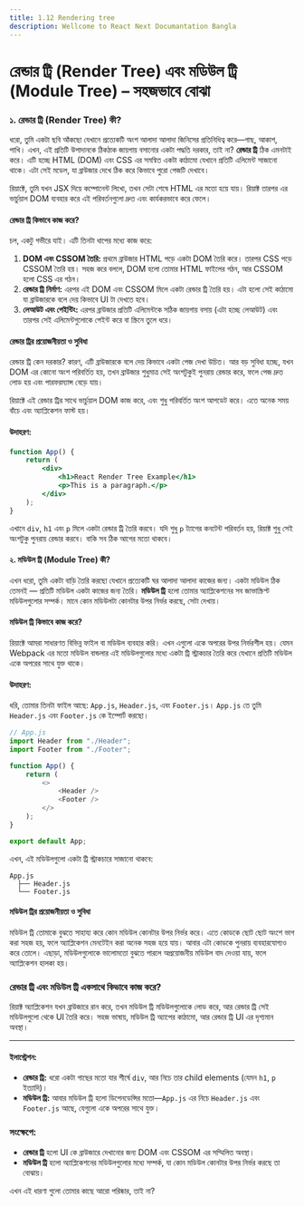 ```yaml
---
title: 1.12 Rendering tree
description: Wellcome to React Next Documantation Bangla
---
```

## <h1 className="bg-gradient-to-r from-blue-500 to-purple-500 inline-block text-transparent bg-clip-text text-4xl pt-2">রেন্ডার ট্রি (Render Tree) এবং মডিউল ট্রি (Module Tree) – সহজভাবে বোঝা</h1>


### ১. **রেন্ডার ট্রি (Render Tree) কী?**

ধরো, তুমি একটা ছবি আঁকছো যেখানে প্রত্যেকটি অংশ আলাদা আলাদা জিনিসের প্রতিনিধিত্ব করে—গাছ, আকাশ, পাখি। এখন, এই প্রতিটি উপাদানকে ঠিকঠাক জায়গায় বসানোর একটা পদ্ধতি দরকার, তাই না? **রেন্ডার ট্রি** ঠিক এমনটাই করে। এটি হচ্ছে HTML (DOM) এবং CSS এর সমন্বিত একটা কাঠামো যেখানে প্রতিটি এলিমেন্ট সাজানো থাকে। এটা সেই মডেল, যা ব্রাউজার দেখে ঠিক করে কিভাবে পুরো পেজটি দেখাবে।

রিয়াক্টে, তুমি যখন JSX দিয়ে কম্পোনেন্ট লিখো, তখন সেটা শেষে HTML এর মতো হয়ে যায়। রিয়াক্ট তারপর এর ভার্চুয়াল DOM ব্যবহার করে এই পরিবর্তনগুলো দ্রুত এবং কার্যকরভাবে করে ফেলে। 

#### **রেন্ডার ট্রি কিভাবে কাজ করে?**

চল, একটু গভীরে যাই। এটি তিনটা ধাপের মধ্যে কাজ করে:

1. **DOM এবং CSSOM তৈরি:** প্রথমে ব্রাউজার HTML পড়ে একটা DOM তৈরি করে। তারপর CSS পড়ে CSSOM তৈরি হয়। সহজ করে বললে, DOM হলো তোমার HTML ফাইলের গঠন, আর CSSOM হলো CSS এর গঠন।
2. **রেন্ডার ট্রি নির্মাণ:** এরপর এই DOM এবং CSSOM মিলে একটা রেন্ডার ট্রি তৈরি হয়। এটা হলো সেই কাঠামো যা ব্রাউজারকে বলে দেয় কিভাবে UI টা দেখতে হবে।
3. **লেআউট এবং পেইন্টিং:** এরপর ব্রাউজার প্রতিটি এলিমেন্টকে সঠিক জায়গায় বসায় (এটা হচ্ছে লেআউট) এবং তারপর সেই এলিমেন্টগুলোকে পেইন্ট করে বা স্ক্রিনে তুলে ধরে।

#### **রেন্ডার ট্রির প্রয়োজনীয়তা ও সুবিধা**

রেন্ডার ট্রি কেন দরকার? কারণ, এটি ব্রাউজারকে বলে দেয় কিভাবে একটা পেজ দেখা উচিত। আর বড় সুবিধা হচ্ছে, যখন DOM এর কোনো অংশ পরিবর্তিত হয়, তখন ব্রাউজার শুধুমাত্র সেই অংশটুকুই পুনরায় রেন্ডার করে, ফলে পেজ দ্রুত লোড হয় এবং পারফরম্যান্স বেড়ে যায়।

রিয়াক্টে এই রেন্ডার ট্রির সাথে ভার্চুয়াল DOM কাজ করে, এবং শুধু পরিবর্তিত অংশ আপডেট করে। এতে অনেক সময় বাঁচে এবং অ্যাপ্লিকেশন ফাস্ট হয়।

#### **উদাহরণ:**

```jsx
function App() {
    return (
        <div>
            <h1>React Render Tree Example</h1>
            <p>This is a paragraph.</p>
        </div>
    );
}
```

এখানে `div`, `h1` এবং `p` মিলে একটা রেন্ডার ট্রি তৈরি করবে। যদি শুধু `p` ট্যাগের কনটেন্ট পরিবর্তন হয়, রিয়াক্ট শুধু সেই অংশটুকু পুনরায় রেন্ডার করবে। বাকি সব ঠিক আগের মতো থাকবে।

#### ২. **মডিউল ট্রি (Module Tree) কী?**

এখন ধরো, তুমি একটা বাড়ি তৈরি করছো যেখানে প্রত্যেকটি ঘর আলাদা আলাদা কাজের জন্য। একটা মডিউল ঠিক তেমনই — প্রতিটি মডিউল একটা কাজের জন্য তৈরি। **মডিউল ট্রি** হলো তোমার অ্যাপ্লিকেশনের সব জাভাস্ক্রিপ্ট মডিউলগুলোর সম্পর্ক। মানে কোন মডিউলটা কোনটার উপর নির্ভর করছে, সেটা দেখায়।

#### **মডিউল ট্রি কিভাবে কাজ করে?**

রিয়াক্টে আমরা সাধারণত বিভিন্ন ফাইল বা মডিউল ব্যবহার করি। এখন এগুলো একে অপরের উপর নির্ভরশীল হয়। যেমন Webpack এর মতো মডিউল বান্ডলার এই মডিউলগুলোর মধ্যে একটা ট্রি স্ট্রাকচার তৈরি করে যেখানে প্রতিটি মডিউল একে অপরের সাথে যুক্ত থাকে।

#### **উদাহরণ:**

ধরি, তোমার তিনটা ফাইল আছে: `App.js`, `Header.js`, এবং `Footer.js`। `App.js` তে তুমি `Header.js` এবং `Footer.js` কে ইম্পোর্ট করছো।

```js
// App.js
import Header from "./Header";
import Footer from "./Footer";

function App() {
    return (
        <>
            <Header />
            <Footer />
        </>
    );
}

export default App;
```

এখন, এই মডিউলগুলো একটা ট্রি স্ট্রাকচারে সাজানো থাকবে:

```
App.js
  ├── Header.js
  └── Footer.js
```

#### **মডিউল ট্রির প্রয়োজনীয়তা ও সুবিধা**

মডিউল ট্রি তোমাকে বুঝতে সাহায্য করে কোন মডিউল কোনটার উপর নির্ভর করে। এতে কোডকে ছোট ছোট অংশে ভাগ করা সহজ হয়, ফলে অ্যাপ্লিকেশন মেনটেইন করা অনেক সহজ হয়ে যায়। আবার এটা কোডকে পুনরায় ব্যবহারযোগ্যও করে তোলে। এছাড়া, মডিউলগুলোকে ভালোমতো বুঝতে পারলে অপ্রয়োজনীয় মডিউল বাদ দেওয়া যায়, ফলে অ্যাপ্লিকেশন হালকা হয়।

### রেন্ডার ট্রি এবং মডিউল ট্রি একসাথে কিভাবে কাজ করে?

রিয়াক্ট অ্যাপ্লিকেশন যখন ব্রাউজারে রান করে, তখন মডিউল ট্রি মডিউলগুলোকে লোড করে, আর রেন্ডার ট্রি সেই মডিউলগুলো থেকে UI তৈরি করে। সহজ ভাষায়, মডিউল ট্রি অ্যাপের কাঠামো, আর রেন্ডার ট্রি UI এর দৃশ্যমান অবস্থা।

---

#### ইলাস্ট্রেশন:

- **রেন্ডার ট্রি:** ধরো একটা গাছের মতো যার শীর্ষে `div`, আর নিচে তার child elements (যেমন `h1`, `p` ইত্যাদি)।
- **মডিউল ট্রি:** আবার মডিউল ট্রি হলো ডিপেনডেন্সির মতো—`App.js` এর নিচে `Header.js` এবং `Footer.js` আছে, যেগুলো একে অপরের সাথে যুক্ত।

### সংক্ষেপে:

- **রেন্ডার ট্রি** হলো UI কে ব্রাউজারে দেখানোর জন্য DOM এবং CSSOM এর সম্মিলিত অবস্থা।
- **মডিউল ট্রি** হলো অ্যাপ্লিকেশনের মডিউলগুলোর মধ্যে সম্পর্ক, যা কোন মডিউল কোনটার উপর নির্ভর করছে তা বোঝায়। 

এখন এই ধারণা গুলো তোমার কাছে আরো পরিষ্কার, তাই না?